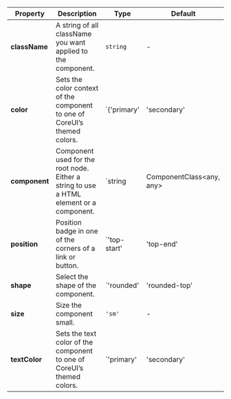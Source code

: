 | Property | Description | Type | Default |
| --- | --- | --- | --- |
| **className** | A string of all className you want applied to the component. | `string` | - |
| **color** | Sets the color context of the component to one of CoreUI’s themed colors. | `{'primary' | 'secondary' | 'success' | 'danger' | 'warning' | 'info' | 'dark' | 'light' | string}` | - |
| **component** | Component used for the root node. Either a string to use a HTML element or a component. | `string | ComponentClass<any, any> | FunctionComponent<any>` | 'span' |
| **position** | Position badge in one of the corners of a link or button. | `'top-start' | 'top-end' | 'bottom-end' | 'bottom-start'` | - |
| **shape** | Select the shape of the component. | `'rounded' | 'rounded-top' | 'rounded-end' | 'rounded-bottom' | 'rounded-start' | 'rounded-circle' | 'rounded-pill' | 'rounded-0' | 'rounded-1' | 'rounded-2' | 'rounded-3' | string` | - |
| **size** | Size the component small. | `'sm'` | - |
| **textColor** | Sets the text color of the component to one of CoreUI’s themed colors. | `'primary' | 'secondary' | 'success' | 'danger' | 'warning' | 'info' | 'dark' | 'light' | 'white' | 'muted' | string` | - |
